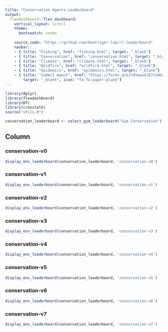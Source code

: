 ```yaml
---
title: "Conservation Agents Leaderboard"
output:
  flexdashboard::flex_dashboard:
    vertical_layout: scroll
    theme: 
      bootswatch: cosmo
      
    source_code: "https://github.com/boettiger-lab/rl-leaderboard"
    navbar:
    - { title: "Fishing", href: "fishing.html", target: "_blank"}
    - { title: "Conservation", href: "conservation.html", target: "_blank"}
    - { title: "Climate", href: "climate.html", target: "_blank"}
    - { title: "Wildfire", href: "wildfire.html", target: "_blank"}
    - { title: "Epidemics", href: "epidemics.html", target: "_blank"}
    - { title: "Submit Agent", href: "https://forms.gle/tdVmyo4JD7cS4Goo7", 
        target: "_blank", icon: "fa fa-paper-plane"}
---
```

```r
library(dplyr)
library(flexdashboard)
library(DT)
library(crosstalk)
source("utils.R")

conservation_leaderboard <- select_gym_leaderboard("Gym Conservation")
```   


Column {.tabset}
-------------------------------------
   
### conservation-v0

```r
display_env_leaderboard(conservation_leaderboard, 'conservation-v0')
```


### conservation-v1

```r
display_env_leaderboard(conservation_leaderboard, 'conservation-v1')
```


### conservation-v2

```r
display_env_leaderboard(conservation_leaderboard, 'conservation-v2')
```


### conservation-v3

```r
display_env_leaderboard(conservation_leaderboard, 'conservation-v3')
```


### conservation-v4

```r
display_env_leaderboard(conservation_leaderboard, 'conservation-v4')
```


### conservation-v5

```r
display_env_leaderboard(conservation_leaderboard, 'conservation-v5')
```


### conservation-v6

```r
display_env_leaderboard(conservation_leaderboard, 'conservation-v6')
```


### conservation-v7

```r
display_env_leaderboard(conservation_leaderboard, 'conservation-v7')
```


